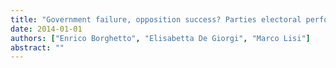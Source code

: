 ```yaml
---
title: "Government failure, opposition success? Parties electoral performance in Portugal and Italy at the time of the crisis"
date: 2014-01-01
authors: ["Enrico Borghetto", "Elisabetta De Giorgi", "Marco Lisi"]
abstract: ""
---
```


